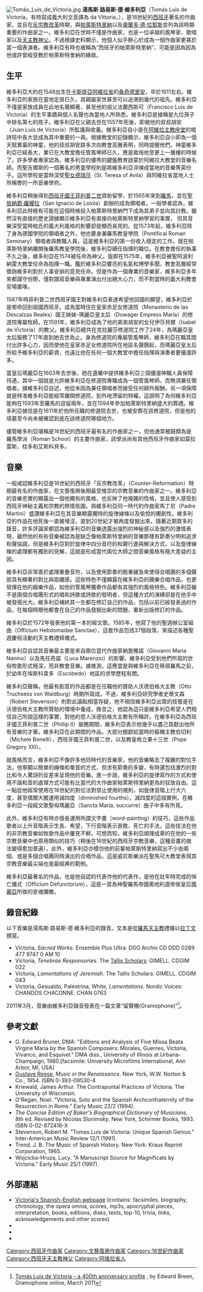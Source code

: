 {{review|time=2015-12-17T10:06:10+00:00}}
[[File:Tomás_Luis_de_Victoria.jpg|right]]
'''湯馬斯·路易斯·德·維多利亞'''（Tomás Luis de Victoria，有時寫成義大利文音譯為 da Vittoria，{{bd|1548年|  ||1611年8月27日|}}），是16世紀的[[西班牙|西班牙]]著名的作曲家，並且在[[反宗教改革|反宗教改革]]時期，與[[喬瓦尼·皮耶路易吉·達·帕萊斯特里納|帕萊斯特里納]]以及[[奧蘭多·德·拉絮斯|奧蘭多·德·拉絮斯]]並列為該時期重要的作曲家之一。維多利亞在世時不僅是作曲家，也是一位卓越的風琴家、歌唱家以及[[天主教|天主教]][[神父|神父]]。不過根據史料顯示，他個人似乎醉心於成為一個作曲家更甚於當一個表演者。維多利亞有時也被稱為“西班牙的帕萊斯特里納”，可能是因為因為他或許曾經受教於帕萊斯特里納的緣故。

==生平==
維多利亞大約在1548出生在[[卡斯提亞|卡斯提亞]][[阿維拉省|阿維拉省]]的[[桑奇德里安|桑奇德里安]]，卒於1611左右。維多利亞的家族在當地定居已久，其親屬家世甚至可以追溯到幾代的祖先。維多利亞不僅是家族成員在此地名聲顯著，甚至他的祖父法蘭西斯可（Francisco Luis de Victoria）的生平事蹟與個人名聲也為當地人所熟悉。維多利亞是據稱是九位孫子中排名第七的孩子。維多利亞在父親去世在1557年死後，即被他的叔叔胡安（Juan Luis de Victoria）所監護與收養。維多利亞自小是在[[阿維拉主教座堂|阿維拉主教座堂]]的唱詩班中長大並成為其中重要的一員。根據教堂的記錄顯示，維多利亞自小即為一個天賦異稟的神童，他的叔叔胡安路多次向教會高層表明，同時提醒他們，神童維多利亞已經長大，業已在大教堂擔任管風琴師已久，應是栽培他至更上一層樓的時候了。許多學者專家認為，維多利亞的優秀的鍵盤教育啟蒙於阿維拉大教堂的音樂名師。而聖吉爾斯的一個著名的男童學校則是將維多利亞淬煉成當地的音樂菁英份子。這所學校是當時深受[[聖女德瑞莎|聖女德瑞莎]]（St. Teresa of Avila）與阿維拉省當地人士所稱譽的一所音樂學府。

維多利亞稍後得到[[西班牙國王|西班牙國王]][[菲利普二世|菲利普二世]]資助留學，於1565年來到[[羅馬|羅馬]]，並在[[聖依納爵·羅耀拉|聖依納爵·羅耀拉]]（San Ignacio de Loiola）創辦的{{link-en|日耳曼與匈牙利學院|Collegium Germanicum et Hungaricum}}成為領唱者。一般學者認為，維多利亞此時極有可能在這個時候投入帕萊斯特里納門下成為其弟子並向其討教。雖然沒有直接的歷史證據顯示維多利亞有直接向帕萊斯特里納學習的事實， 但其音樂深受當時帕氏的義大利風格的影響卻是顯而易見的。從1573年起，維多利亞除了身為德國學院的領唱者之外，他也要身兼羅馬教皇學院（Pontifical Roman Seminary）領唱者與教職人員，這是維多利亞的第一份收入穩定的工作。就在帕萊斯特里納離開後羅馬教皇學院後，維多利亞續任指揮的職位。在教會擔任的執事不久之後，維多利亞在1574被任命為神父。旋即在1575年，維多利亞被聖阿波利納雷大教堂任命為指揮一職。鑑於維多利亞響亮的名氣和博學多聞，教會高層經常徵詢維多利對於人事安排的意見任命。但是作為一個專業的音樂家，維多利亞多年來都謹守份際，僅對譜寫音樂與專業演出付出絕大心力，而不對當時的義大利教會官場置喙。

1587年時菲利普二世西班牙國王對維多利亞表達希望他回國的願望，維多利亞於是啣命回到祖國西班牙。成為當時住在皇家赤足女修道院（Monasterio de las Descalzas Reales）國王妹妹-瑪麗亞皇太后（Dowager Empress María）的修道院專屬牧師。在1591年，維多利亞成為了他的弟弟胡安的女兒伊莎貝爾（Isabel de Victoria）的教父。維多利亞總共在克拉麗莎修道院工作了24年，為瑪麗亞皇太后服務了17年直到她去世為止。身為修道院的專屬管風琴師，維多利亞在職其間付出許多心力，因而使他在皇家赤足女修道院所在地區名聲鵲起，而瑪麗亞皇太后所給予維多利亞的薪資，也遠比他在任何一個大教堂中擔任指揮與演奏者要優渥許多。

當皇后瑪麗亞在1603年去世後，她在遺囑中提供維多利亞三個優渥神職人員保障待遇，其中一個就是允許維多利亞在修道院專職成為一個管風琴師，而無須兼任領唱者。據維多利亞自述，他從未因為兼任領唱者而接受任何額外報酬，另一項保障就是特准維多利亞能經常離開修道院，到外地滯留的特權。這說明了為何維多利亞能夠在1593年至羅馬的逗留兩年，並在1594年參加帕萊斯特里納盛大的葬禮。維多利亞據信是在1611年於他所任職的修道院去世，也被安葬在該修道院，但是他的墳墓至今尚未被確認到底在該修道院哪個地方。

儘管維多利亞堪稱是16世紀的西班牙最有名的作曲家之一，但他通常被歸類為是羅馬學派（Roman School）的主要作曲家，該學派尚有其他西班牙作曲家如莫拉雷斯，桂多和艾斯科貝多。

==音樂==
一般咸認維多利亞是16世紀的西班牙「反宗教改革」（Counter-Reformation）時期最有名的作曲家，在文藝復興後期最受推崇的宗教音樂的作曲家之一。維多利亞的音樂忠實的顯露出一個他獨有的風格，也反映了他複雜的性格，並且使人感受到西班牙神秘主義和宗教的熱情氛圍。與維多利亞同一時代的作曲家馬丁尼（Padre Martini）盛讚維多利亞在其音樂顯露獨特的旋律線條以及愉悅的獨創性。維多利亞的作品在他死後一直被埋沒，直到20世紀才被再度發掘出來，隨著近期眾多的錄音，許多評論家都認為維多利亞的音樂透露出強烈的神秘感以及強烈的激情表現，雖然他的有些音樂被認為是缺乏像帕萊斯特里納的音樂那樣有節奏分明和追求和聲協調，但是維多利亞對於旋律中四分音符的和聲行進與解決方式，以及旋律線條的處理都有獨到的見解，這就是形成當代兩位大師之間音樂風格有極大差益的主因。

維多利亞非常善於處理重疊音符，以及使用節奏的輕重緩急來使得合唱團的多個聲部具有顯著的對比與距離感。這些特色不僅顯露在維多利亞的聲樂合唱作品，也更發揮在他的器樂作品，如他的管風琴獨奏作品都有其強烈的風格特色。維多利亞雖不是兩個合唱團形式的唱和詩歌或詩歌的發明者，但這種方式的演繹卻是在他手中被發揚光大。維多利亞補終其一生都在修訂自己的作品，包括以前已經發表過的作品，在每個時期他都會在自己的作品發掘出新的問題，重新出版修訂的作品。

維多利亞於1572年發表他的第一本的經文歌。1585年，他寫了他的聖週辦公室組曲（Officium Hebdomadae Sanctae），這套作品包括37個段落，來描述各種聖週慶祝活動的天主教禮拜儀式。

維多利亞自認其音樂最主要是來自兩位當代作曲家納旎雅諾（Giovanni Maria Nanino）以及馬任奇諾（Luca Marenzio）的影響。維多利亞受到他們所寫的世俗牧歌形式極深，而非教會音樂。據推測，這應當是與維多利亞在移居羅馬之前，於幼年在埃斯科韋多（Escobedo）地區的求學歷程有關。

維多利亞聲稱，他最有創意的作品都是在任職他的贊助人沃德伯格大主教（Otto Truchsess von Waldburg）時期所寫成。不過，維多利亞研究學者史蒂文森（Robert Stevenson）則對此論點相當存疑，他不相信維多利亞出眾的技藝是在沃德伯格大主教所贊助的環境中養成，換言之，他認為這只是維多利亞希望人們相信自己所說這樣的事實，對他的恩人沃德伯格大主教有所稱許。在維多利亞為西班牙國王菲利普二世（Phillip II）服務期間，維多利亞表示他幾乎以盡己貢獻出他所有音樂的才華。維多利亞在此期間的作品，大部分題獻給當時的樞機主教伯切利（Michele Bonelli），西班牙國王菲利普二世，以及教皇格立果十三世（Pope Gregory XIII）。

就風格而言，維多利亞不像許多他同時代的音樂家，他的音樂略去了複雜的對位手法，他寧願以簡單的線條和單音的方式，但求有節奏的多變，有時還包括激烈的對比和令人驚訝的反差來呈現他的音樂。進一步說，維多利亞的旋律寫作的方式和使用不諧和音的處理方式可能有比當代的大作曲家帕萊斯特里納更為的狂放自由。這一點從他經常使用在16世紀的對位法對禁止使用的規則，如旋律音階上行大六度，甚至偶爾大膽運用減四度（diminished fourths）。減四度的這個實例，在維多利亞一段經文歌聖母瑪麗亞（Sancta Maria, succurre）曲子中多有所見。

此外，維多利亞有時亦擅長運用所謂文字畫（word-painting）的技巧，這些作品歌者以上升音階表示生長、希望，下行音階表示衰敗、死亡的手法，這些技法在他的非宗教音樂如牧歌作品中屢見不鮮。可想而知，維多利亞順理成章的在他的一些宗教音樂中也原用類似的技巧（稍後在16世紀的西班牙宗教音樂，這種音畫的做法變得愈加普遍），此外，維多利亞亦模仿他的前輩帕萊斯特里納寫出不少由兩個、或是多個合唱團同時演出的合唱作品，這是威尼斯樂派在聖馬可大教堂表現其宗教音樂最尖端也是最經典的範例。

維多利亞最著名的作品，也是他自認的代表作他的代表作，是他在壯年時完成的悼亡儀式（Officium Defunctorum），這是一首為神聖羅馬帝國奧地利選帝侯皇后[[奧地利的瑪麗亞_(1528-1603)|瑪麗亞]]所做的安魂彌撒。

==錄音紀錄==
以下音樂是湯馬斯·路易斯·德·維多利亞的錄音。文本是從[[羅馬天主教|羅馬天主教]]禮儀以[[拉丁文|拉丁文]]撰寫。
* Victoria, ''Sacred Works''.  Ensemble Plus Ultra: DGG Archiv CD DDD 0289 477 9747 0 AM 10
* Victoria, ''Tenebrae Responsories''.  The [[Tallis_Scholars|Tallis Scholars]]:  GIMELL.  CDGIM 022
* Victoria, ''Lamentations of Jeremiah''.  The Tallis Scholars:  GIMELL.  CDGIM 043
* Victoria, Gesualdo, Palestrina, White, ''Lamentations''.  Nordic Voices:  CHANDOS CHACONNE.  CHAN 0763

2011年3月，音樂由維多利亞錄音發表在一篇文章“留聲機(Gramophone)”<ref name="Tomás Luis de Victoria – a 400th anniversary profile">[http://www.gramophone.co.uk/features/focus/tom%C3%A1s-luis-de-victoria-%E2%80%93-a-400th-anniversary-profile Tomás Luis de Victoria – a 400th anniversary profile] {{Wayback|url=http://www.gramophone.co.uk/features/focus/tom%C3%A1s-luis-de-victoria-%E2%80%93-a-400th-anniversary-profile |date=20151222080612 }}, by Edward Breen, Gramophone online, March 2011</ref>。

{{listen
 | filename     = UnusExDiscipulisMeis.ogg
 | title        = Unus ex discipulis meis
 | description  =
 | format       = [[Ogg|Ogg]]
 | filename2    = CaligaveruntVictoria.ogg
 | title2       = Caligaverunt oculi mei
 | description2 =
 | format2      = [[Ogg|Ogg]]
 | filename3    = AmicusMeus.ogg
 | title3       = Amicus meus
 | description3 =
 | format3      = [[Ogg|Ogg]]
 | filename4    = Tomas Luis de Victoria O vos omnes (The Tudor Consort).ogg
 | title4       = O vos omnes
 | description4 = Recorded live in 2003 by [[The_Tudor_Consort|The Tudor Consort]]'' (1.8Mb)
 | format4      = [[Ogg|Ogg]]
}}


==參考文獻==
{{refbegin}}
* G. Edward Bruner, DMA: "Editions and Analysis of Five Missa Beata Virgine Maria by the Spanish Composers: Morales, Guerreo, Victoria, Vivanco, and Esquivel." DMA diss., University of Illinois at Urbana-Champaign, 1980.[facsimile: University Microfilms International, Ann Arbor, MI, USA]
* [[Gustave_Reese|Gustave Reese]], ''Music in the Renaissance''.  New York, W.W. Norton & Co., 1954.  ISBN 0-393-09530-4
*Kriewald, James Arthur. The Contrapuntal Practices of Victoria. The University of Wisconsin.
*O'Regan, Noel. "Victoria, Soto and the Spanish Archconfraternity of the Resurrection in Rome." Early Music 22/2 (1994).
* ''The Concise Edition of Baker's Biographical Dictionary of Musicians'', 8th ed.  Revised by Nicolas Slonimsky.  New York, Schirmer Books, 1993.  ISBN 0-02-872416-X
*Stevenson, Robert M. "Tomas Luis de Victoria: Unique Spanish Genius." Inter-American Music Review 12/1 (1991).
*Trend, J. B. The Music of Spanish History. New York: Kraus Reprint Corporation, 1965.
*Wojcicka-Hruza, Lucy. "A Manuscript Source for Magnificats by Victoria." Early Music 25/1 (1997).
{{refend}}

==外部連結==
* [http://tomasluisdevictoria.org/ Victoria's Spanish-English webpage] {{Wayback|url=http://tomasluisdevictoria.org/ |date=20081121182003 }} (contains: facsimiles, biography, chronology, the opera omnia, scores, mp3s, apocryphal pieces, interpretation, books, editions, disks, texts, top-10, trivia, links, acknowledgements and other scores)
* {{IMSLP|id=Victoria, Tomás Luis de}}
* {{ChoralWiki}}
*{{MutopiaComposer|VictoriaTLd}}

{{Commons category|Tomás Luis de Victoria}}

{{Authority control}}

{{DEFAULTSORT:Victoria, Tomas Luis de}}

[[Category:西班牙作曲家|Category:西班牙作曲家]]
[[Category:文藝復興作曲家|Category:文藝復興作曲家]]
[[Category:16世紀作曲家|Category:16世紀作曲家]]
[[Category:西班牙天主教神父|Category:西班牙天主教神父]]
[[Category:阿维拉省人|Category:阿维拉省人]]